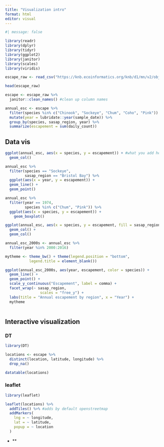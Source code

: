 ```yaml
---
title: "Visualization intro"
format: html
editor: visual
---
```


```r
#| message: false

library(readr)
library(dplyr)
library(tidyr)
library(ggplot2)
library(janitor)
library(scales)
library(viridis)
```
```r
escape_raw <- read_csv("https://knb.ecoinformatics.org/knb/d1/mn/v2/object/urn%3Auuid%3Af119a05b-bbe7-4aea-93c6-85434dcb1c5e")

head(escape_raw)
```
```r
escape <- escape_raw %>% 
  janitor::clean_names() #clean up column names
```

```r
annual_esc <- escape %>% 
  filter(species %in% c("Chinook", "Sockeye", "Chum", "Coho", "Pink")) %>% 
  mutate(year = lubridate::year(sample_date)) %>% 
  group_by(species, sasap_region, year) %>% 
  summarize(escapement = sum(daily_count))
```

## Data vis

```r
ggplot(annual_esc, aes(x = species, y = escapement)) + #what you add here is what will be used in all following layers
  geom_col()
```

```r
annual_esc %>% 
  filter(species == "Sockeye",
         sasap_region == "Bristol Bay") %>% 
  ggplot(aes(x = year, y = escapement)) +
  geom_line() +
  geom_point()
```

```r
annual_esc %>% 
  filter(year == 1974,
         species %in% c("Chum", "Pink")) %>% 
  ggplot(aes(x = species, y = escapement)) +
    geom_boxplot()

```

```r
ggplot(annual_esc, aes(x = species, y = escapement, fill = sasap_region)) +
  geom_col() +
  geom_col()

```

```r
annual_esc_2000s <- annual_esc %>% 
  filter(year %in% 2000:2016)

mytheme <- theme_bw() + theme(legend.position = "bottom",
           legend.title = element_blank())

ggplot(annual_esc_2000s, aes(year, escapement, color = species)) +
  geom_line() +
  geom_point() +
  scale_y_continuous("Escapement", label = comma) +
  facet_wrap(~ sasap_region,
                scales = "free_y") +
  labs(title = "Annual escapement by region", x = "Year") +
  mytheme
  
```

## Interactive visualization

### DT

```r
library(DT)
```
```r
locations <- escape %>% 
  distinct(location, latitude, longitude) %>% 
  drop_na()
```

```r
datatable(locations)
```


### leaflet

```r
library(leaflet)
```

```r
leaflet(locations) %>% 
  addTiles() %>% #adds by default openstreetmap
  addMarkers(
    lng = ~ longitude,
    lat = ~ latitude,
    popup = ~ location
  )
```

*
**




